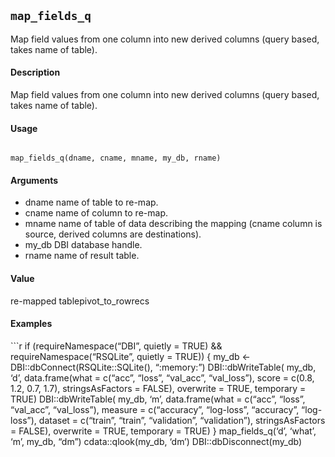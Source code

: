 ## ``map_fields_q``

Map field values from one column into new derived columns (query based, takes name of table).

#### Description 

Map field values from one column into new derived columns (query based, takes name of table).

#### Usage 
 <pre><code>
map_fields_q(dname, cname, mname, my_db, rname)
</code></pre>

#### Arguments 
* dname name of table to re-map.
* cname name of column to re-map.
* mname name of table of data describing the mapping (cname column is source, derived columns are destinations).
* my_db DBI database handle.
* rname name of result table.

#### Value
re-mapped tablepivot_to_rowrecs


#### Examples 
```r
if (requireNamespace("DBI", quietly = TRUE) &&
requireNamespace("RSQLite", quietly = TRUE)) {
my_db <- DBI::dbConnect(RSQLite::SQLite(),
":memory:")
DBI::dbWriteTable(
my_db,
'd',
data.frame(what = c("acc", "loss",
"val_acc", "val_loss"),
score = c(0.8, 1.2,
0.7, 1.7),
stringsAsFactors = FALSE),
overwrite = TRUE,
temporary = TRUE)
DBI::dbWriteTable(
my_db,
'm',
data.frame(what = c("acc", "loss",
"val_acc", "val_loss"),
measure = c("accuracy", "log-loss",
"accuracy", "log-loss"),
dataset = c("train", "train", "validation", "validation"),
stringsAsFactors = FALSE),
overwrite = TRUE,
temporary = TRUE)
}
map_fields_q('d', 'what', 'm', my_db, "dm")
cdata::qlook(my_db, 'dm')
DBI::dbDisconnect(my_db)
